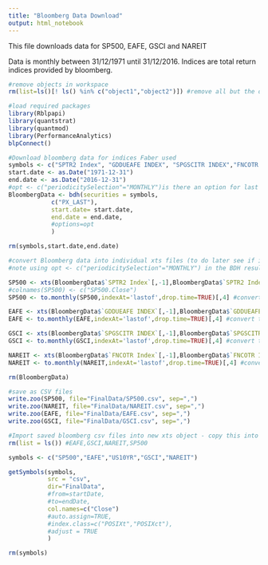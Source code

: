 ---
title: "Bloomberg Data Download"
output: html_notebook
---

This file downloads data for SP500, EAFE, GSCI and NAREIT 

Data is monthly between 31/12/1971 until 31/12/2016. Indices are total return indices provided by bloomberg. 

```{r}
#remove objects in workspace
rm(list=ls()[! ls() %in% c("object1","object2")]) #remove all but the objects you define e.g. object1 and object2

#load required packages
library(Rblpapi)
library(quantstrat) 
library(quantmod)
library(PerformanceAnalytics)
blpConnect()
```

```{r}
#Download bloomberg data for indices Faber used
symbols <- c("SPTR2 Index", "GDDUEAFE INDEX", "SPGSCITR INDEX","FNCOTR Index")
start.date <- as.Date("1971-12-31")
end.date <- as.Date("2016-12-31")
#opt <- c("periodicitySelection"="MONTHLY")is there an option for last day of the month? include non trading days?
BloombergData <- bdh(securities = symbols, 
            c("PX_LAST"), 
            start.date= start.date,
            end.date = end.date,
            #options=opt
            )

rm(symbols,start.date,end.date)
```

```{r}
#convert Bloomberg data into individual xts files (to do later see if i can do in Rblpapi download as xts? or create a function/loop?)
#note using opt <- c("periodicitySelection"="MONTHLY") in the BDH results in different last days of the month to fred

SP500 <- xts(BloombergData$`SPTR2 Index`[,-1],BloombergData$`SPTR2 Index`[,1])
#colnames(SP500) <- c("SP500.Close")
SP500 <- to.monthly(SP500,indexAt='lastof',drop.time=TRUE)[,4] #convert to monthly

EAFE <- xts(BloombergData$`GDDUEAFE INDEX`[,-1],BloombergData$`GDDUEAFE INDEX`[,1])
EAFE <- to.monthly(EAFE,indexAt='lastof',drop.time=TRUE)[,4] #convert to monthly

GSCI <- xts(BloombergData$`SPGSCITR INDEX`[,-1],BloombergData$`SPGSCITR INDEX`[,1])
GSCI <- to.monthly(GSCI,indexAt='lastof',drop.time=TRUE)[,4] #convert to monthly

NAREIT <- xts(BloombergData$`FNCOTR Index`[,-1],BloombergData$`FNCOTR Index`[,1])
NAREIT <- to.monthly(NAREIT,indexAt='lastof',drop.time=TRUE)[,4] #convert to monthly

rm(BloombergData)
```

```{r}
#save as CSV files
write.zoo(SP500, file="FinalData/SP500.csv", sep=",")
write.zoo(NAREIT, file="FinalData/NAREIT.csv", sep=",")
write.zoo(EAFE, file="FinalData/EAFE.csv", sep=",")
write.zoo(GSCI, file="FinalData/GSCI.csv", sep=",")

```

```{r}
#Import saved bloomberg csv files into new xts object - copy this into any other R files that need the research
rm(list = ls()) #EAFE,GSCI,NAREIT,SP500

symbols <- c("SP500","EAFE","US10YR","GSCI","NAREIT")

getSymbols(symbols,
           src = "csv",
           dir="FinalData",
           #from=startDate,
           #to=endDate,
           col.names=c("Close")
           #auto.assign=TRUE,
           #index.class=c("POSIXt","POSIXct"),
           #adjust = TRUE
           )

rm(symbols)
```
